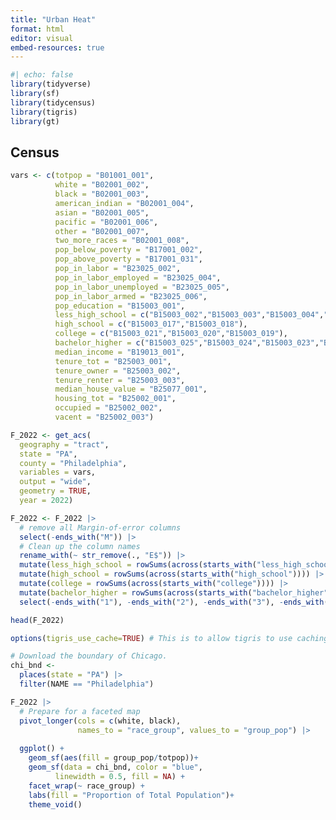```yaml
---
title: "Urban Heat"
format: html
editor: visual
embed-resources: true
---
```


```r
#| echo: false
library(tidyverse)
library(sf)
library(tidycensus)
library(tigris)
library(gt)
```

## Census

```r
vars <- c(totpop = "B01001_001",
          white = "B02001_002",
          black = "B02001_003",
          american_indian = "B02001_004",
          asian = "B02001_005",
          pacific = "B02001_006",
          other = "B02001_007",
          two_more_races = "B02001_008",
          pop_below_poverty = "B17001_002",
          pop_above_poverty = "B17001_031",
          pop_in_labor = "B23025_002",
          pop_in_labor_employed = "B23025_004",
          pop_in_labor_unemployed = "B23025_005",
          pop_in_labor_armed = "B23025_006",
          pop_education = "B15003_001",
          less_high_school = c("B15003_002","B15003_003","B15003_004","B15003_005","B15003_006","B15003_007","B15003_008","B15003_009","B15003_010","B15003_011","B15003_012","B15003_013","B15003_014","B15003_015","B15003_016"),
          high_school = c("B15003_017","B15003_018"),
          college = c("B15003_021","B15003_020","B15003_019"),
          bachelor_higher = c("B15003_025","B15003_024","B15003_023","B15003_022"),
          median_income = "B19013_001",
          tenure_tot = "B25003_001",
          tenure_owner = "B25003_002",
          tenure_renter = "B25003_003",
          median_house_value = "B25077_001",
          housing_tot = "B25002_001",
          occupied = "B25002_002",
          vacent = "B25002_003")

F_2022 <- get_acs(
  geography = "tract",
  state = "PA",
  county = "Philadelphia",
  variables = vars, 
  output = "wide",
  geometry = TRUE,
  year = 2022)
```

```r

F_2022 <- F_2022 |>
  # remove all Margin-of-error columns
  select(-ends_with("M")) |>
  # Clean up the column names
  rename_with(~ str_remove(., "E$")) |>
  mutate(less_high_school = rowSums(across(starts_with("less_high_school")))) |>
  mutate(high_school = rowSums(across(starts_with("high_school")))) |>
  mutate(college = rowSums(across(starts_with("college")))) |>
  mutate(bachelor_higher = rowSums(across(starts_with("bachelor_higher")))) |>
  select(-ends_with("1"), -ends_with("2"), -ends_with("3"), -ends_with("4"), -ends_with("5"),-ends_with("6"), -ends_with("7"),-ends_with("8"), -ends_with("9"), -ends_with("0"))
```

```r
head(F_2022)
```

```r
options(tigris_use_cache=TRUE) # This is to allow tigris to use caching for downloaded data so that we don't need to fetch the same data again the next time you need it.

# Download the boundary of Chicago. 
chi_bnd <- 
  places(state = "PA") |> 
  filter(NAME == "Philadelphia")
```

```r
F_2022 |> 
  # Prepare for a faceted map
  pivot_longer(cols = c(white, black),
               names_to = "race_group", values_to = "group_pop") |> 
  
  ggplot() +
    geom_sf(aes(fill = group_pop/totpop))+  
    geom_sf(data = chi_bnd, color = "blue", 
          linewidth = 0.5, fill = NA) +
    facet_wrap(~ race_group) +
    labs(fill = "Proportion of Total Population")+
    theme_void()
```

